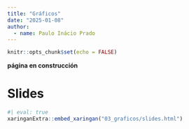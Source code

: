```yaml
---
title: "Gráficos"
date: "2025-01-08" 
author:
  - name: Paulo Inácio Prado
---
```


```r
knitr::opts_chunk$set(echo = FALSE)
```
**página en construcción**

# Slides

```r
#| eval: true
xaringanExtra::embed_xaringan("03_graficos/slides.html")
```

